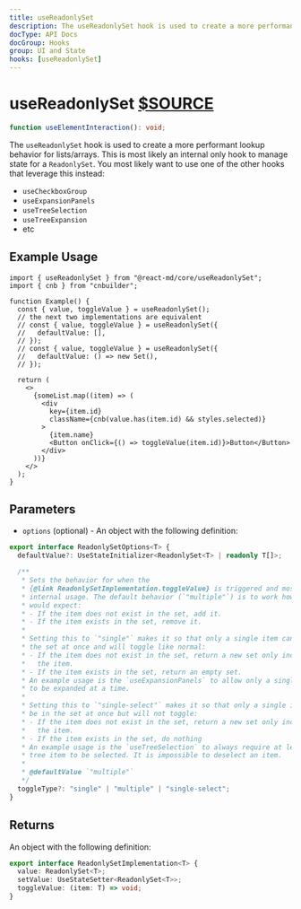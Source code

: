 ```yaml
---
title: useReadonlySet
description: The useReadonlySet hook is used to create a more performant lookup behavior for lists/arrays. This is most likely an internal only hook to manage state for a ReadonlySet.
docType: API Docs
docGroup: Hooks
group: UI and State
hooks: [useReadonlySet]
---
```


# useReadonlySet [$SOURCE](packages/core/src/useReadonlySet.ts)

```ts disableTransform
function useElementInteraction(): void;
```

The `useReadonlySet` hook is used to create a more performant lookup
behavior for lists/arrays. This is most likely an internal only hook to
manage state for a `ReadonlySet`. You most likely want to use one of the
other hooks that leverage this instead:

- `useCheckboxGroup`
- `useExpansionPanels`
- `useTreeSelection`
- `useTreeExpansion`
- etc

## Example Usage

```tsx
import { useReadonlySet } from "@react-md/core/useReadonlySet";
import { cnb } from "cnbuilder";

function Example() {
  const { value, toggleValue } = useReadonlySet();
  // the next two implementations are equivalent
  // const { value, toggleValue } = useReadonlySet({
  //   defaultValue: [],
  // });
  // const { value, toggleValue } = useReadonlySet({
  //   defaultValue: () => new Set(),
  // });

  return (
    <>
      {someList.map((item) => (
        <div
          key={item.id}
          className={cnb(value.has(item.id) && styles.selected)}
        >
          {item.name}
          <Button onClick={() => toggleValue(item.id)}>Button</Button>
        </div>
      ))}
    </>
  );
}
```

## Parameters

- `options` (optional) - An object with the following definition:

```ts disableTransform
export interface ReadonlySetOptions<T> {
  defaultValue?: UseStateInitializer<ReadonlySet<T> | readonly T[]>;

  /**
   * Sets the behavior for when the
   * {@link ReadonlySetImplementation.toggleValue} is triggered and mostly for
   * internal usage. The default behavior (`"multiple"`) is to work how most
   * would expect:
   * - If the item does not exist in the set, add it.
   * - If the item exists in the set, remove it.
   *
   * Setting this to `"single"` makes it so that only a single item can be in
   * the set at once and will toggle like normal:
   * - If the item does not exist in the set, return a new set only including
   *   the item.
   * - If the item exists in the set, return an empty set.
   * An example usage is the `useExpansionPanels` to allow only a single panel
   * to be expanded at a time.
   *
   * Setting this to `"single-select"` makes it so that only a single item can
   * be in the set at once but will not toggle:
   * - If the item does not exist in the set, return a new set only including
   *   the item.
   * - If the item exists in the set, do nothing
   * An example usage is the `useTreeSelection` to always require at least one
   * tree item to be selected. It is impossible to deselect an item.
   *
   * @defaultValue `"multiple"`
   */
  toggleType?: "single" | "multiple" | "single-select";
}
```

## Returns

An object with the following definition:

```ts disableTransform
export interface ReadonlySetImplementation<T> {
  value: ReadonlySet<T>;
  setValue: UseStateSetter<ReadonlySet<T>>;
  toggleValue: (item: T) => void;
}
```
